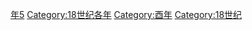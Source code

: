 {{Catnav|頁面分類|历史|歷史時代|年|18世纪各年}}
{{Commons category|1705}}

[[Category:1700年代|年5]]
[[Category:18世纪各年|Category:18世纪各年]]
[[Category:酉年|Category:酉年]]
[[Category:18世纪|Category:18世纪]]